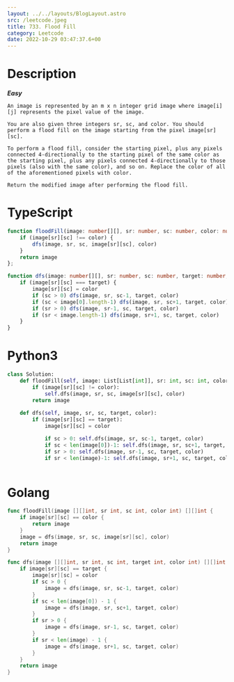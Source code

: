 ```yaml
---
layout: ../../layouts/BlogLayout.astro 
src: /leetcode.jpeg
title: 733. Flood Fill
category: Leetcode 
date: 2022-10-29 03:47:37.6+00 
---
```


# Description
***Easy***
```
An image is represented by an m x n integer grid image where image[i][j] represents the pixel value of the image.

You are also given three integers sr, sc, and color. You should perform a flood fill on the image starting from the pixel image[sr][sc].

To perform a flood fill, consider the starting pixel, plus any pixels connected 4-directionally to the starting pixel of the same color as the starting pixel, plus any pixels connected 4-directionally to those pixels (also with the same color), and so on. Replace the color of all of the aforementioned pixels with color.

Return the modified image after performing the flood fill.
```

# TypeScript
```typescript
function floodFill(image: number[][], sr: number, sc: number, color: number): number[][] {
    if (image[sr][sc] !== color) {
        dfs(image, sr, sc, image[sr][sc], color)
    }
    return image
};

function dfs(image: number[][], sr: number, sc: number, target: number, color: number) {
    if (image[sr][sc] === target) {
        image[sr][sc] = color
        if (sc > 0) dfs(image, sr, sc-1, target, color)
        if (sc < image[0].length-1) dfs(image, sr, sc+1, target, color)
        if (sr > 0) dfs(image, sr-1, sc, target, color)
        if (sr < image.length-1) dfs(image, sr+1, sc, target, color)
    }
}
```

# Python3 
```python
class Solution:
    def floodFill(self, image: List[List[int]], sr: int, sc: int, color: int) -> List[List[int]]:
        if (image[sr][sc] != color):
            self.dfs(image, sr, sc, image[sr][sc], color)
        return image
    
    def dfs(self, image, sr, sc, target, color):
        if (image[sr][sc] == target):
            image[sr][sc] = color

            if sc > 0: self.dfs(image, sr, sc-1, target, color)
            if sc < len(image[0])-1: self.dfs(image, sr, sc+1, target, color)
            if sr > 0: self.dfs(image, sr-1, sc, target, color)
            if sr < len(image)-1: self.dfs(image, sr+1, sc, target, color)
        
```

# Golang
```go
func floodFill(image [][]int, sr int, sc int, color int) [][]int {
	if image[sr][sc] == color {
        return image
    }
    image = dfs(image, sr, sc, image[sr][sc], color)
	return image
}

func dfs(image [][]int, sr int, sc int, target int, color int) [][]int {
    if image[sr][sc] == target {
        image[sr][sc] = color
        if sc > 0 {
            image = dfs(image, sr, sc-1, target, color)
        }
        if sc < len(image[0]) - 1 {
            image = dfs(image, sr, sc+1, target, color)
        }
        if sr > 0 {
            image = dfs(image, sr-1, sc, target, color)
        }
        if sr < len(image) - 1 {
            image = dfs(image, sr+1, sc, target, color)
        }
    }
    return image
}
```